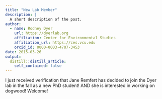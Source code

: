 ```yaml
---
title: "New Lab Member"
description: |
  A short description of the post.
author:
  - name: Rodney Dyer
    url: https://dyerlab.org
    affiliation: Center for Environmental Studies
    affiliation_url: https://ces.vcu.edu
    orcid_id: 0000-0003-4707-3453
date: 2015-03-26
output:
  distill::distill_article:
    self_contained: false
---
```





I just received verification that Jane Remfert has decided to join the Dyer lab in the fall as a new PhD student!  AND she is interested in working on dogwood!  Welcome!
 
 
 

